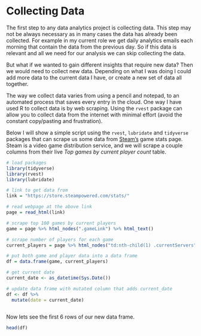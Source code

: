 # Collecting Data

The first step to any data analytics project is collecting data. This step may not be always necessary as in many cases the data has already been collected. For example in my current role we get daily analytics emails each morning that contain the data from the previous day. So if this data is relevant and all we need for our analysis we can skip collecting the data.

But what if we wanted to gain different insights that require new data? Then we would need to collect new data. Depending on what I was doing I could add more data to the current data I have, or create a new set of data all together.

The way we collect data varies from using a pencil and notepad, to an automated process that saves every entry in the cloud. One way I have used R to collect data is by web scraping. Using the `rvest` package can allow you to collect data from the internet with minimal effort (avoid the constant copy/pasting and frustration).

Below I will show a simple script using the `rvest`, `lubridate` and `tidyverse` packages that can scrape us some data from [Steam's](https://store.steampowered.com/stats/) game stats page. Steam is a video game distribution service, and we will scrape a couple columns from their live *Top games by current player count* table.

```r
# load packages
library(tidyverse)
library(rvest)
library(lubridate)

# link to get data from
link = "https://store.steampowered.com/stats/" 

# read webpage at the above link
page = read_html(link) 

# scrape top 100 games by current players
game = page %>% html_nodes(".gameLink") %>% html_text()  

# scrape number of players for each game 
current_players = page %>% html_nodes("td:nth-child(1) .currentServers") %>% html_text() 

# put both game and player data into a data frame
df = data.frame(game, current_players) 

# get current date
current_date <- as_datetime(Sys.Date())

# update data frame with mutated column that adds current_date
df <- df %>% 
  mutate(date = current_date)
 
```

Now lets see the first 6 rows of our new data frame.

```r
head(df)
```
